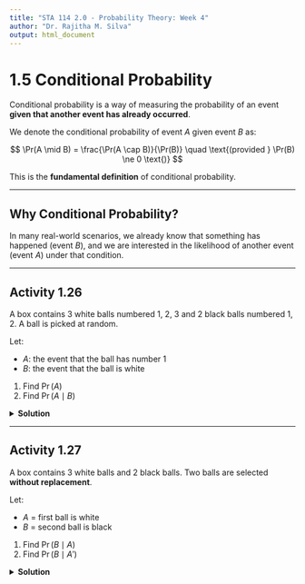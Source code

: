 ```yaml
---
title: "STA 114 2.0 - Probability Theory: Week 4"
author: "Dr. Rajitha M. Silva"
output: html_document
---
```


# 1.5 Conditional Probability

Conditional probability is a way of measuring the probability of an event **given that another event has already occurred**.

We denote the conditional probability of event $A$ given event $B$ as:

$$
\Pr(A \mid B) = \frac{\Pr(A \cap B)}{\Pr(B)} \quad \text{(provided } \Pr(B) \ne 0 \text{)}
$$

This is the **fundamental definition** of conditional probability.

---

## Why Conditional Probability?

In many real-world scenarios, we already know that something has happened (event $B$), and we are interested in the likelihood of another event (event $A$) under that condition.

---

## Activity 1.26

A box contains 3 white balls numbered 1, 2, 3 and 2 black balls numbered 1, 2. A ball is picked at random.

Let:

- $A$: the event that the ball has number 1  
- $B$: the event that the ball is white

1. Find $\Pr(A)$  
2. Find $\Pr(A \mid B)$

<details>
<summary><strong>Solution</strong></summary>

There are 5 balls total:  
White: (1, 2, 3) and Black: (1, 2)

1. $\Pr(A)$ = Number of balls with number 1 / Total number of balls  
There are 2 balls with number 1 (white 1 and black 1):  
$$
\Pr(A) = \frac{2}{5}
$$

2. $\Pr(A \mid B)$ = Probability the number is 1 **given** the ball is white  
Among white balls: {1, 2, 3}  
Only one of them has number 1  
$$
\Pr(A \mid B) = \frac{1}{3}
$$

</details>

---

## Activity 1.27

A box contains 3 white balls and 2 black balls. Two balls are selected **without replacement**.

Let:

- $A$ = first ball is white  
- $B$ = second ball is black

1. Find $\Pr(B \mid A)$  
2. Find $\Pr(B \mid A')$

<details>
<summary><strong>Solution</strong></summary>

Total number of balls = 3 white + 2 black = **5**



 1. Find $\Pr(B \mid A)$

If the **first ball is white**, one white is removed.

Remaining:  
- 2 white  
- 2 black  
- Total = 4

So,  
$$
\Pr(B \mid A) = \frac{2}{4} = 0.5
$$

2. Find $\Pr(B \mid A')$

If the **first ball is black**, one black is removed.

Remaining:  
- 3 white  
- 1 black  
- Total = 4

So,  
$$
\Pr(B \mid A') = \frac{1}{4} = 0.25
$$

---

## Activity 1.28

Repeat the above scenario but assume the balls are selected **with replacement**.

1. Find $\Pr(B)$  
2. Find $\Pr(B \mid A)$  
3. Are the events $A$ and $B$ independent?

<details>
<summary><strong>Solution</strong></summary>

With replacement, the total remains 5 for each draw.

- $\Pr(A) = \frac{3}{5}$  
- $\Pr(B) = \frac{2}{5}$  
- $\Pr(B \mid A) = \frac{2}{5}$

Since $\Pr(B \mid A) = \Pr(B)$, $A$ and $B$ are **independent**.

</details>

---

## Conditional Probability Tree Diagram

A **tree diagram** is a graphical tool that helps visualize multi-stage experiments and **conditional probabilities**.

Each **branch** represents a stage of the experiment, with associated probabilities. To compute the probability of a final outcome, multiply along the path.

---

## Activity 1.29

**Scenario:**  
A shop sells 3 TV brands:

- 50% are Brand A  
- 30% are Brand B  
- 20% are Brand C  

Warranty repair probabilities:

- Brand A: 25%  
- Brand B: 20%  
- Brand C: 10%

Let:

- $A, B, C$ = brand events  
- $R$ = requires repair

### Draw a tree diagram and answer:

1. What is $\Pr(R)$?  
2. What is $\Pr(A \mid R)$?

<details>
<summary><strong>Solution</strong></summary>

**Tree structure:**

- First layer: Choose brand  
- Second layer: Repair or not

$$
\Pr(R) = \Pr(R \mid A) \Pr(A) + \Pr(R \mid B) \Pr(B) + \Pr(R \mid C) \Pr(C) \\
= 0.25 \cdot 0.5 + 0.2 \cdot 0.3 + 0.1 \cdot 0.2 = 0.125 + 0.06 + 0.02 = 0.205
$$


</details>

---

## Activity 1.30

Consider the bonus scheme data from Activity 1.25. Let:

- $C$: the employee is a **Clerk**  
- $S_2$: the employee has **bonus scheme II**  
- $E$: the employee is an **Executive**  
- $S_1$: the employee has **bonus scheme I**

1. Find $\Pr(S_2 \mid C)$  
2. Find $\Pr(E \mid S_1)$

<details>
<summary><strong>Solution</strong></summary>

From the table:

- Total clerks = 170  
- Clerks with scheme II = 44  
$$
\Pr(S_2 \mid C) = \frac{44}{170} \approx 0.2588
$$

- Total with Type I = 300  
- Executives with Type I = 5  
$$
\Pr(E \mid S_1) = \frac{5}{300} \approx 0.0167
$$

</details>

---

## Definition: Independent Events

Two events $A$ and $B$ are **independent** if:

$$
\Pr(A \mid B) = \Pr(A) \quad \text{or} \quad \Pr(A \cap B) = \Pr(A) \Pr(B)
$$

---

## Activity 1.31

Using the data from Activity 1.27 (no replacement), determine if $A$ (first white) and $B$ (second black) are independent.

<details>
<summary><strong>Solution</strong></summary>

Recall:

- $\Pr(B \mid A) = 0.5$  
- $\Pr(B) = 0.4$

Since $\Pr(B \mid A) \ne \Pr(B)$, $A$ and $B$ are **not independent**.

</details>

---

---

## Note: Mutually Exclusive Events vs. Independent Events

Students often confuse **mutually exclusive** events with **independent** events, but they are fundamentally different concepts.

### Mutually Exclusive Events

Two events $A$ and $B$ are said to be **mutually exclusive** (or disjoint) if:

$$
A \cap B = \emptyset \quad \text{or} \quad \Pr(A \cap B) = 0
$$

This means **both events cannot occur at the same time**.

**Example:**  
- Let $A$ = "roll a 2 on a die", $B$ = "roll a 5".  
- These are mutually exclusive because both outcomes cannot happen in a single roll.

If $A$ and $B$ are mutually exclusive, then:

$$
\Pr(A \cup B) = \Pr(A) + \Pr(B)
$$

---

### Independent Events

Two events $A$ and $B$ are **independent** if the occurrence of one **does not affect** the probability of the other. Formally:

$$
\Pr(A \cap B) = \Pr(A) \cdot \Pr(B)
$$

This is equivalent to:

$$
\Pr(A \mid B) = \Pr(A) \quad \text{and} \quad \Pr(B \mid A) = \Pr(B)
$$

**Important distinction**:
- Mutually exclusive events **cannot happen together**, so their intersection is 0.  
- Independent events **can happen together**, but one does not influence the other.

**Note:** If two events are **mutually exclusive and both have nonzero probability**, then they **cannot be independent**.

---

## Independence for More Than Two Events

Let $A_1, A_2, \dots, A_n$ be a collection of events.

These events are said to be **mutually independent** if **every possible subset** of these events satisfies:

$$
\Pr(A_{i_1} \cap A_{i_2} \cap \cdots \cap A_{i_k}) = \Pr(A_{i_1}) \cdot \Pr(A_{i_2}) \cdot \cdots \cdot \Pr(A_{i_k})
$$

for all $1 \leq i_1 < i_2 < \cdots < i_k \leq n$, and for every $k = 2, 3, \dots, n$.

This is stronger than **pairwise independence**, which only requires:

$$
\Pr(A_i \cap A_j) = \Pr(A_i) \cdot \Pr(A_j) \quad \text{for all } i \ne j
$$

---

### Summary Table

<div style="text-align:center">

| Concept                | Notation/Condition                    | Interpretation                          |
|------------------------|----------------------------------------|------------------------------------------|
| Mutually Exclusive     | $\Pr(A \cap B) = 0$                    | Cannot happen together                   |
| Independent Events     | $\Pr(A \cap B) = \Pr(A)\Pr(B)$         | One does not affect the other            |
| Pairwise Independence  | All $\Pr(A_i \cap A_j) = \Pr(A_i)\Pr(A_j)$ | Every pair is independent                |
| Mutual Independence    | All subsets follow joint independence  | Complete independence of all combinations |

</div>

---


- Conditional probability helps update our beliefs when new information is known.
- It underlies many important rules like the **Multiplication Rule**, **Bayes' Theorem**, and the concept of **Independence**.
- Tree diagrams are valuable for organizing probabilities in multi-stage processes.

---
